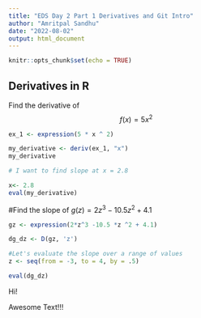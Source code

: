 ```yaml
---
title: "EDS Day 2 Part 1 Derivatives and Git Intro"
author: "Amritpal Sandhu"
date: "2022-08-02"
output: html_document
---
```


```r
knitr::opts_chunk$set(echo = TRUE)
```

## Derivatives in R

Find the derivative of $$f(x) = 5x^2$$

```r
ex_1 <- expression(5 * x ^ 2)

my_derivative <- deriv(ex_1, "x")
my_derivative

# I want to find slope at x = 2.8

x<- 2.8
eval(my_derivative)
```

#Find the slope of $g(z) = 2z^3-10.5z^2+4.1$

```r
gz <- expression(2*z^3 -10.5 *z ^2 + 4.1)

dg_dz <- D(gz, 'z')

#Let's evaluate the slope over a range of values
z <- seq(from = -3, to = 4, by = .5)

eval(dg_dz)
```


Hi!

Awesome Text!!!